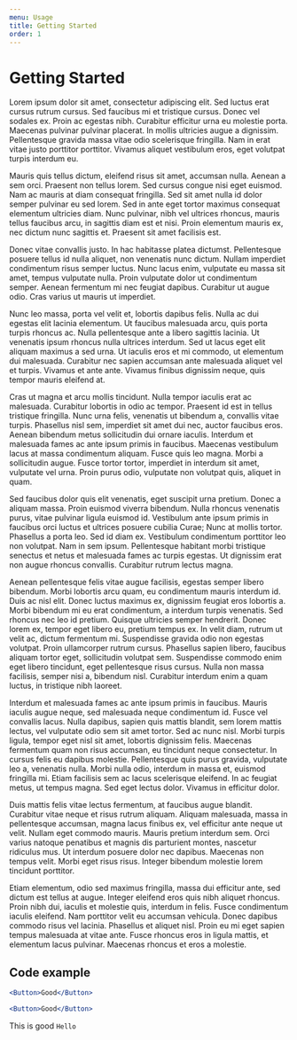 ```yaml
---
menu: Usage
title: Getting Started
order: 1
---
```



# Getting Started

Lorem ipsum dolor sit amet, consectetur adipiscing elit. Sed luctus erat cursus rutrum cursus. Sed faucibus mi et tristique cursus. Donec vel sodales ex. Proin ac egestas nibh. Curabitur efficitur urna eu molestie porta. Maecenas pulvinar pulvinar placerat. In mollis ultricies augue a dignissim. Pellentesque gravida massa vitae odio scelerisque fringilla. Nam in erat vitae justo porttitor porttitor. Vivamus aliquet vestibulum eros, eget volutpat turpis interdum eu.

Mauris quis tellus dictum, eleifend risus sit amet, accumsan nulla. Aenean a sem orci. Praesent non tellus lorem. Sed cursus congue nisi eget euismod. Nam ac mauris at diam consequat fringilla. Sed sit amet nulla id dolor semper pulvinar eu sed lorem. Sed in ante eget tortor maximus consequat elementum ultricies diam. Nunc pulvinar, nibh vel ultrices rhoncus, mauris tellus faucibus arcu, in sagittis diam est et nisi. Proin elementum mauris ex, nec dictum nunc sagittis et. Praesent sit amet facilisis est.

Donec vitae convallis justo. In hac habitasse platea dictumst. Pellentesque posuere tellus id nulla aliquet, non venenatis nunc dictum. Nullam imperdiet condimentum risus semper luctus. Nunc lacus enim, vulputate eu massa sit amet, tempus vulputate nulla. Proin vulputate dolor ut condimentum semper. Aenean fermentum mi nec feugiat dapibus. Curabitur ut augue odio. Cras varius ut mauris ut imperdiet.

Nunc leo massa, porta vel velit et, lobortis dapibus felis. Nulla ac dui egestas elit lacinia elementum. Ut faucibus malesuada arcu, quis porta turpis rhoncus ac. Nulla pellentesque ante a libero sagittis lacinia. Ut venenatis ipsum rhoncus nulla ultrices interdum. Sed ut lacus eget elit aliquam maximus a sed urna. Ut iaculis eros et mi commodo, ut elementum dui malesuada. Curabitur nec sapien accumsan ante malesuada aliquet vel et turpis. Vivamus et ante ante. Vivamus finibus dignissim neque, quis tempor mauris eleifend at.

Cras ut magna et arcu mollis tincidunt. Nulla tempor iaculis erat ac malesuada. Curabitur lobortis in odio ac tempor. Praesent id est in tellus tristique fringilla. Nunc urna felis, venenatis ut bibendum a, convallis vitae turpis. Phasellus nisl sem, imperdiet sit amet dui nec, auctor faucibus eros. Aenean bibendum metus sollicitudin dui ornare iaculis. Interdum et malesuada fames ac ante ipsum primis in faucibus. Maecenas vestibulum lacus at massa condimentum aliquam. Fusce quis leo magna. Morbi a sollicitudin augue. Fusce tortor tortor, imperdiet in interdum sit amet, vulputate vel urna. Proin purus odio, vulputate non volutpat quis, aliquet in quam.

Sed faucibus dolor quis elit venenatis, eget suscipit urna pretium. Donec a aliquam massa. Proin euismod viverra bibendum. Nulla rhoncus venenatis purus, vitae pulvinar ligula euismod id. Vestibulum ante ipsum primis in faucibus orci luctus et ultrices posuere cubilia Curae; Nunc at mollis tortor. Phasellus a porta leo. Sed id diam ex. Vestibulum condimentum porttitor leo non volutpat. Nam in sem ipsum. Pellentesque habitant morbi tristique senectus et netus et malesuada fames ac turpis egestas. Ut dignissim erat non augue rhoncus convallis. Curabitur rutrum lectus magna.

Aenean pellentesque felis vitae augue facilisis, egestas semper libero bibendum. Morbi lobortis arcu quam, eu condimentum mauris interdum id. Duis ac nisl elit. Donec luctus maximus ex, dignissim feugiat eros lobortis a. Morbi bibendum mi eu erat condimentum, a interdum turpis venenatis. Sed rhoncus nec leo id pretium. Quisque ultricies semper hendrerit. Donec lorem ex, tempor eget libero eu, pretium tempus ex. In velit diam, rutrum ut velit ac, dictum fermentum mi. Suspendisse gravida odio non egestas volutpat. Proin ullamcorper rutrum cursus. Phasellus sapien libero, faucibus aliquam tortor eget, sollicitudin volutpat sem. Suspendisse commodo enim eget libero tincidunt, eget pellentesque risus cursus. Nulla non massa facilisis, semper nisi a, bibendum nisl. Curabitur interdum enim a quam luctus, in tristique nibh laoreet.

Interdum et malesuada fames ac ante ipsum primis in faucibus. Mauris iaculis augue neque, sed malesuada neque condimentum id. Fusce vel convallis lacus. Nulla dapibus, sapien quis mattis blandit, sem lorem mattis lectus, vel vulputate odio sem sit amet tortor. Sed ac nunc nisl. Morbi turpis ligula, tempor eget nisl sit amet, lobortis dignissim felis. Maecenas fermentum quam non risus accumsan, eu tincidunt neque consectetur. In cursus felis eu dapibus molestie. Pellentesque quis purus gravida, vulputate leo a, venenatis nulla. Morbi nulla odio, interdum in massa et, euismod fringilla mi. Etiam facilisis sem ac lacus scelerisque eleifend. In ac feugiat metus, ut tempus magna. Sed eget lectus dolor. Vivamus in efficitur dolor.

Duis mattis felis vitae lectus fermentum, at faucibus augue blandit. Curabitur vitae neque et risus rutrum aliquam. Aliquam malesuada, massa in pellentesque accumsan, magna lacus finibus ex, vel efficitur ante neque ut velit. Nullam eget commodo mauris. Mauris pretium interdum sem. Orci varius natoque penatibus et magnis dis parturient montes, nascetur ridiculus mus. Ut interdum posuere dolor nec dapibus. Maecenas non tempus velit. Morbi eget risus risus. Integer bibendum molestie lorem tincidunt porttitor.

Etiam elementum, odio sed maximus fringilla, massa dui efficitur ante, sed dictum est tellus at augue. Integer eleifend eros quis nibh aliquet rhoncus. Proin nibh dui, iaculis et molestie quis, interdum in felis. Fusce condimentum iaculis eleifend. Nam porttitor velit eu accumsan vehicula. Donec dapibus commodo risus vel lacinia. Phasellus et aliquet nisl. Proin eu mi eget sapien tempus malesuada at vitae ante. Fusce rhoncus eros in ligula mattis, et elementum lacus pulvinar. Maecenas rhoncus et eros a molestie.

## Code example

```jsx live
<Button>Good</Button>
```

```jsx
<Button>Good</Button>
```

This is good `Hello`
